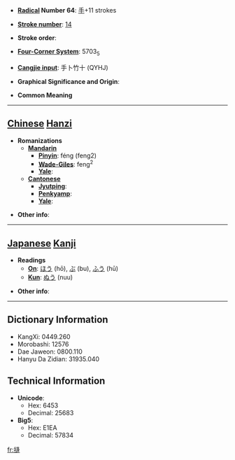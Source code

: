* '''[[Wiktionary:Chinese radical index| Radical]] Number 64''': [[Wiktionary:Chinese radical index 手|手]]+11 strokes

* '''[[Wiktionary:Chinese total strokes index|Stroke number]]''': [[Wiktionary:Chinese total strokes index 14|14]]

* '''Stroke order''': 

* '''[[Wiktionary:Chinese four corner index|Four-Corner System]]''': 5703<sub>5</sub>

* '''[[Wiktionary:Chinese Cangjie index|Cangjie input]]''': 手卜竹十 (QYHJ)

* '''Graphical Significance and Origin''': 

* '''Common Meaning'''

----

== [[Chinese]] [[Hanzi]] ==

* '''Romanizations'''
** '''[[Mandarin]]'''
*** '''[[Pinyin]]''': féng (feng2)
*** '''[[Wade-Giles]]''': feng<sup>2</sup>
*** '''[[Yale]]''': 
** '''[[Cantonese]]'''
*** '''[[Jyutping]]''':
*** '''[[Penkyamp]]''': 
*** '''[[Yale]]''': 

* '''Other info''': 

----

== [[Japanese]] [[Kanji]] ==

* '''Readings'''
** '''[[On]]''': [[ほう]] (hō), [[ぶ]] (bu), [[ふう]] (hū)
** '''[[Kun]]''': [[ぬう]] (nuu)

* '''Other info''':  

----

== Dictionary Information ==

* KangXi: 0449.260
* Morobashi: 12576
* Dae Jaweon: 0800.110
* Hanyu Da Zidian: 31935.040

== Technical Information ==

* '''Unicode''':
** Hex: 6453
** Decimal: 25683
* '''Big5''':
** Hex: E1EA
** Decimal: 57834

[[fr:摓]]